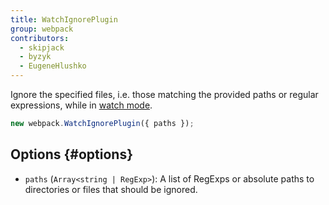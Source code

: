 ```yaml
---
title: WatchIgnorePlugin
group: webpack
contributors:
  - skipjack
  - byzyk
  - EugeneHlushko
---
```


Ignore the specified files, i.e. those matching the provided paths or regular expressions, while in [watch mode](/configuration/watch).

```javascript
new webpack.WatchIgnorePlugin({ paths });
```

## Options {#options}

- `paths` (`Array<string | RegExp>`): A list of RegExps or absolute paths to directories or files that should be ignored.
